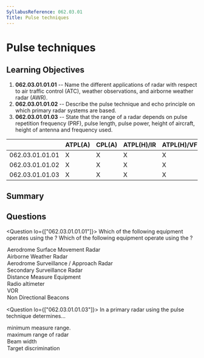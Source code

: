 ```yaml
---
SyllabusReference: 062.03.01
Title: Pulse techniques
---
```


# Pulse techniques

## Learning Objectives

1. **062.03.01.01.01** -- Name the different applications of radar with respect
   to air traffic control (ATC), weather observations, and airborne weather
   radar (AWR).
2. **062.03.01.01.02** -- Describe the pulse technique and echo principle on
   which primary radar systems are based.
3. **062.03.01.01.03** -- State that the range of a radar depends on pulse
   repetition frequency (PRF), pulse length, pulse power, height of aircraft,
   height of antenna and frequency used.

|                 | ATPL(A) | CPL(A) | ATPL(H)/IR | ATPL(H)/VFR | CPL(H) | IR  | CBIR(A) |
| --------------- | ------- | ------ | ---------- | ----------- | ------ | --- | ------- |
| 062.03.01.01.01 | X       | X      | X          | X           | X      | X   | X       |
| 062.03.01.01.02 | X       | X      | X          | X           | X      | X   |         |
| 062.03.01.01.03 | X       | X      | X          | X           | X      | X   |         |

## Summary

## Questions

<Question lo={["062.03.01.01.01"]}>
  <Text variant="oneCorrect">
    Which of the following equipment operates using the <Subject />?
  </Text>
  <Text variant="multipleCorrect" select={4}>
    Which of the following equipment operate using the <Subject />?
  </Text>
  <Option
    subject={[["Pulse Technique"], ["Echo Principle"]]}
    why="RADAR ==> Pulse Technique. Use the echo principle to detect reflections off aircraft surfaces."
  >
    Aerodrome Surface Movement Radar
  </Option>
  <Option
    subject={[["Pulse Technique"], ["Echo Principle"]]}
    why="RADAR ==> Pulse Technique. Uses the echo principle to detect water / ice droplets"
  >
    Airborne Weather Radar
  </Option>
  <Option
    subject={[["Pulse Technique"], ["Echo Principle"]]}
    why="RADAR ==> Pulse Technique. Use the echo principle to detect reflections off aircraft surfaces."
  >
    Aerodrome Surveillance / Approach Radar
  </Option>
  <Option
    subject={[["Pulse Technique"], ["Interrogator / transponder principle"]]}
    why="RADAR ==> Pulse Technique. SSR uses pulses to transmit information between the ground station and the aircraft"
  >
    Secondary Surveillance Radar
  </Option>
  <Option
    subject={[["Pulse Technique"], ["Interrogator / transponder principle"]]}
    why="DME still uses radar, although not in its name. So it's also using the Pulse Technique. It's also using the interrogator transponder principle to obtain distance between the aircraft and the ground station."
  >
    Distance Measure Equipment
  </Option>
  <Option why="Radio Altimeters use the Continuos Wave technique.">
    Radio altimeter
  </Option>
  <Option why="A VOR ground station uses a specialized antenna system to transmit both an amplitude modulated and a frequency modulated signal.">
    VOR
  </Option>
  <Option>Non Directional Beacons</Option>
</Question>

<Question lo={["062.03.01.01.03"]}>
  <Text variant="oneCorrect">
    In a primary radar using the pulse technique <Subject /> determines...
  </Text>
  <Option
    subject={[["pulse length"]]}
    why='The pulse technique works by sending a series of pulses and then "listening" to the their echoes. While emitting a pulse the receiver is not activate to avoid picking up the emission. As such, the longer the pulse length, the longer the time the receiver needs to be turned off, and the longer the minimum range of the radar.'
  >
    minimum measure range.
  </Option>
  <Option subject={[["pulse recurrence frequency"], ["PRF"]]}>
    maximum range of radar
  </Option>
  <Option>Beam width</Option>
  <Option>Target discrimination</Option>
</Question>
